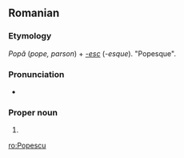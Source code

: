 ==Romanian==

===Etymology===
''Popă'' (''pope, parson'') + ''[[-esc]]'' (''-esque''). "Popesque".

===Pronunciation===
* {{IPA|[poˈpes.ku]|lang=ro}}

===Proper noun===
{{head|ro|proper noun}}

# {{surname|lang=ro|common}}

[[ro:Popescu]]